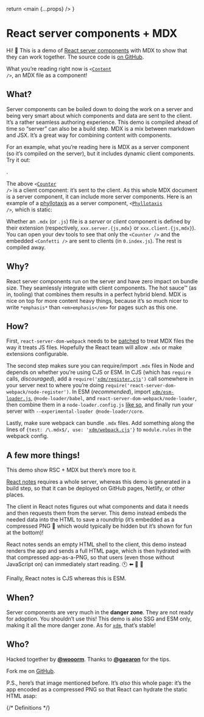 
  return <main {...props} />
}

# React server components + MDX

Hi! 👋
This is a demo of [React server components][sc] with MDX to show that they can
work together.
The source code is [on GitHub][gh].

What you’re reading right now is <code>\<[Content][] \/\></code>, an MDX file as
a component!

## What?

Server components can be boiled down to doing the work on a server and
being very smart about which components and data are sent to the client.
It’s a rather seamless authoring experience.
This demo is compiled ahead of time so “server” can also be a build step.
MDX is a mix between markdown and JSX.
It’s a great way for combining content with components.

For an example, what you’re reading here is MDX as a server component (so it’s
compiled on the server), but it includes dynamic client components.
Try it out:

<Counter />.

The above <code>\<[Counter][] \/\></code> is a client component: it’s sent to
the client.
As this whole MDX document is a server component, it can include more server
components.
Here is an example of a [phyllotaxis][phyllotaxis-wiki] as a server component,
<code>\<[Phyllotaxis][] \/\></code>, which is static:

<Phyllotaxis size={352} length={256} step={10} radius={3} />

Whether an `.mdx` (or `.js`) file is a *server* or *client* component is
defined by their extension (respectively, `xxx.server.{js,mdx}` or
`xxx.client.{js,mdx}`).
You can open your dev tools to see that only the `<Counter />` and the embedded
`<Confetti />` are sent to clients (in `0.index.js`).
The rest is compiled away.

## Why?

React server components run on the server and have zero impact on bundle size.
They seamlessly integrate with client components.
The hot sauce™ (as in, tooling) that combines them results in a perfect hybrid
blend.
MDX is nice on top for more content heavy things, because it’s so much nicer to
write `*emphasis*` than `<em>emphasis</em>` for pages such as this one.

## How?

First, `react-server-dom-webpack` needs to be [patched][] to treat MDX files the
way it treats JS files.
Hopefully the React team will allow `.mdx` or make extensions configurable.

The second step makes sure you can require/import `.mdx` files in Node and
depends on whether you’re using CJS or ESM.
In CJS (which has `require` calls, *discouraged*), add a
<code>require('[xdm/register.cjs][register]')</code> call somewhere in your
server next to
where you’re doing `require('react-server-dom-webpack/node-register')`.
In ESM (*recommended*), import [`xdm/esm-loader.js`][loader],
`@node-loader/babel`, and `react-server-dom-webpack/node-loader`, then combine
them in a `node-loader.config.js` [like so][node-loader], and finally run your
server with `--experimental-loader @node-loader/core`.

Lastly, make sure webpack can bundle `.mdx` files.
Add something along the lines of <code>\{test: /\\.mdx$/, use: '[xdm/webpack.cjs][webpack]'}</code> to
`module.rules` in the webpack config.

## A few more things!

This demo show RSC + MDX but there’s more too it.

[React notes][scd] requires a whole server, whereas this demo is generated
in a build step, so that it can be deployed on GitHub pages, Netlify, or other
places.

The client in React notes figures out what components and data it needs and
then requests them from the server.
This demo instead embeds the needed data into the HTML to save a roundtrip
(it’s embedded as a compressed PNG 🤯 which would typically be hidden but
it’s shown for fun at the bottom)!

React notes sends an empty HTML shell to the client, this demo instead renders
the app and sends a full HTML page, which is then hydrated with that compressed
app-as-a-PNG, so that users (even those without JavaScript on) can immediately
start reading. 🕚 ⬅️ 🚙 💨

Finally, React notes is CJS whereas this is ESM.

## When?

Server components are very much in the **danger zone**.
They are not ready for adoption.
You shouldn’t use this!
This demo is also SSG and ESM only, making it all the more danger zone.
As for [`xdm`][xdm], that’s stable!

## Who?

Hacked together by [**@wooorm**][wooorm].
Thanks to [**@gaearon**][gaearon] for the tips.

Fork me on [GitHub][gh].

P.S., here’s that image mentioned before.
It’s *also* this whole page: it’s the app encoded as a compressed PNG so that
React can hydrate the static HTML asap:

{/* Definitions */}

[sc]: https://reactjs.org/server-components

[xdm]: https://github.com/wooorm/xdm

[gh]: https://github.com/wooorm/server-components-mdx-demo

[patched]: https://github.com/wooorm/server-components-mdx-demo/blob/main/patches/react-server-dom-webpack+0.0.0-experimental-3310209d0.patch

[register]: https://github.com/wooorm/xdm#requiring-mdx-files-directly

[loader]: https://github.com/wooorm/xdm#importing-mdx-files-directly

[webpack]: https://github.com/wooorm/xdm#webpack

[node-loader]: https://github.com/wooorm/server-components-mdx-demo/blob/main/node-loader.config.js

[phyllotaxis-wiki]: https://en.wikipedia.org/wiki/Phyllotaxis

[scd]: https://github.com/reactjs/server-components-demo

[content]: https://github.com/wooorm/server-components-mdx-demo/blob/main/src/content.server.mdx

[counter]: https://github.com/wooorm/server-components-mdx-demo/blob/main/src/counter.client.js

[phyllotaxis]: https://github.com/wooorm/server-components-mdx-demo/blob/main/src/phyllotaxis.server.js

[wooorm]: http://github.com/wooorm

[gaearon]: http://github.com/gaearon
